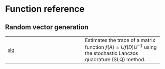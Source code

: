 # Function reference

## Random vector generation



| | |
| --- | --- |
| [slq](slq.qmd#primate.slq) | Estimates the trace of a matrix function $f(A) = U f(D) U^{-1}$ using the stochastic Lanczos quadrature (SLQ) method.  |